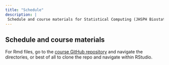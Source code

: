 ```yaml
---
title: "Schedule"
description: |
 Schedule and course materials for Statistical Computing (JHSPH Biostatistics 140.776 Fall 2022).
---
```


## Schedule and course materials

For Rmd files, go to the [course GitHub repository](https://github.com/stephaniehicks/jhustatcomputing2022) and navigate the directories, or best of all to clone the repo and navigate within RStudio.
